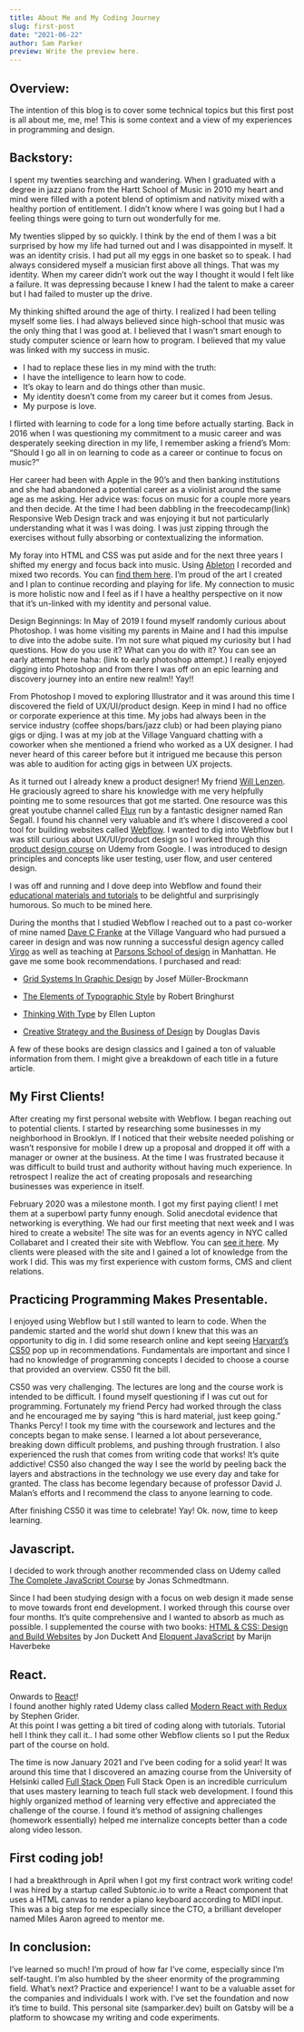 ```yaml
---
title: About Me and My Coding Journey 
slug: first-post
date: "2021-06-22"
author: Sam Parker
preview: Write the preview here.
---
```


## Overview:
The intention of this blog is to cover some technical topics but this first post is all about me, me, me! This is some context and a view of my experiences in programming and design.

## Backstory:
I spent my twenties searching and wandering. When I graduated with a degree in jazz piano from the Hartt School of Music in 2010 my heart and mind were filled with a potent blend of optimism and nativity mixed with a healthy portion of entitlement. I didn’t know where I was going but I had a feeling things were going to turn out wonderfully for me. 

My twenties slipped by so quickly. I think by the end of them I was a bit surprised by how my life had turned out and I was disappointed in myself. It was an identity crisis. I had put all my eggs in one basket so to speak. I had always considered myself a musician first above all things. That was my identity. When my career didn’t work out the way I thought it would I felt like a failure. It was depressing because I knew I had the talent to make a career but I had failed to muster up the drive. 

My thinking shifted around the age of thirty. I realized I had been telling myself some lies. I had always believed since high-school that music was the only thing that I was good at. I believed that I wasn’t smart enough to study computer science or learn how to program. I believed that my value was linked with my success in music. 

- I had to replace these lies in my mind with the truth: 
- I have the intelligence to learn how to code. 
- It’s okay to learn and do things other than music.
- My identity doesn’t come from my career but it comes from Jesus. 
- My purpose is love.

I flirted with learning to code for a long time before actually starting. Back in 2016 when I was questioning my commitment to a music career and was desperately seeking direction in my life, I remember asking a friend’s Mom: “Should I go all in on learning to code as a career or continue to focus on music?” 

Her career had been with Apple in the 90’s and then banking institutions and she had abandoned a potential career as a violinist around the same age as me asking. Her advice was: focus on music for a couple more years and then decide.
At the time I had been dabbling in the freecodecamp(link) Responsive Web Design track and was enjoying it but not particularly understanding what it was I was doing. I was just zipping through the exercises without fully absorbing or contextualizing the information. 

My foray into HTML and CSS was put aside and for the next three years I shifted my energy and focus back into music. Using [Ableton](https://www.ableton.com/) I recorded and mixed two records. You can [find them here](https://sambrosiamusic.bandcamp.com/).
I’m proud of the art I created and I plan to continue recording and playing for life. My connection to music is more holistic now and I feel as if I have a healthy perspective on it now that it’s un-linked with my identity and personal value. 

Design Beginnings: 
In May of 2019 I found myself randomly curious about Photoshop. I was home visiting my parents in Maine and I had this impulse to dive into the adobe suite. I’m not sure what piqued my curiosity but I had questions. How do you use it? What can you do with it? You can see an early attempt here haha: (link to early photoshop attempt.) I really enjoyed digging into Photoshop and from there I was off on an epic learning and discovery journey into an entire new realm!! Yay!!

From Photoshop I moved to exploring Illustrator and it was around this time I discovered the field of UX/UI/product design. Keep in mind I had no office or corporate experience at this time. My jobs had always been in the service industry (coffee shops/bars/jazz club) or had been playing piano gigs or djing. I was at my job at the Village Vanguard chatting with a coworker when she mentioned a friend who worked as a UX designer. I had never heard of this career before but it intrigued me because this person was able to audition for acting gigs in between UX projects.

As it turned out I already knew a product designer! My friend [Will Lenzen](https://willlenzenjr.com/). He graciously agreed to share his knowledge with me very helpfully pointing me to some resources that got me started. One resource was this great youtube channel called [Flux](https://www.youtube.com/c/FluxWithRanSegall/featured) run by a fantastic designer named Ran Segall. I found his channel very valuable and it’s where I discovered a cool tool for building websites called [Webflow](https://webflow.com/). I wanted to dig into Webflow but I was still curious about UX/UI/product design so I worked through this [product design course](https://www.udacity.com/course/product-design--ud509)  on Udemy from Google. I was introduced to design principles and concepts like user testing, user flow, and user centered design.

I was off and running and I dove deep into Webflow and found their [educational materials and tutorials](https://university.webflow.com/lesson) to be delightful and surprisingly humorous.  So much to be mined here. 

During the months that I studied Webflow I reached out to a past co-worker of mine named [Dave C Franke](https://www.davecfrankel.com/) at the Village Vanguard who had pursued a career in design and was now running a successful design agency called [Virgo](https://www.virgo-ny.com/) as well as teaching at [Parsons School of design](https://www.newschool.edu/parsons/) in Manhattan. He gave me some book recommendations. I purchased and read: 

- [Grid Systems In Graphic Design](https://www.amazon.com/Grid-systems-graphic-design-communication/dp/3721201450) by Josef Müller-Brockmann

- [The Elements of Typographic Style](https://www.amazon.com/Elements-Typographic-Style-Version-Anniversary/dp/0881792128/ref=sr_1_1?crid=1EFETVF1EYMVI&dchild=1&keywords=elements+of+typographic+style&qid=1624911194&s=books&sprefix=elements+of+typ%2Cstripbooks%2C154&sr=1-1) by Robert Bringhurst

- [Thinking With Type](https://www.amazon.com/Thinking-Type-2nd-revised-expanded/dp/1568989695/ref=sr_1_1?crid=3UGWWW5Q11Z6O&dchild=1&keywords=thinking+with+type&qid=1624911222&s=books&sprefix=thinking+with+%2Cstripbooks%2C158&sr=1-1) by Ellen Lupton

- [Creative Strategy and the Business of Design](https://www.amazon.com/Creative-Strategy-Business-Design-Douglas/dp/1440341559/ref=sr_1_1?crid=2MHBBK2DANU2R&dchild=1&keywords=creative+strategy+and+business+of+design&qid=1624911260&s=books&sprefix=creative+stra%2Cstripbooks%2C161&sr=1-1) by Douglas Davis

A few of these books are design classics and I gained a ton of valuable information from them. I might give a breakdown of each title in a future article.

## My First Clients! 
After creating my first personal website with Webflow. I began reaching out to potential clients. I started by researching some businesses in my neighborhood in Brooklyn. If I noticed that their website needed polishing or wasn’t responsive for mobile I drew up a proposal and dropped it off with a manager or owner at the business. At the time I was frustrated because it was difficult to build trust and authority without having much experience. In retrospect I realize the act of creating proposals and researching businesses was experience in itself. 

February 2020 was a milestone month. I got my first paying client! I met them at a superbowl party funny enough. Solid anecdotal evidence that networking is everything. We had our first meeting that next week and I was hired to create a website! The site was for an events agency in NYC called Collabaret and I created their site with Webflow. You can [see it here](https://www.collabaretcreative.com/).
My clients were pleased with the site and I gained a lot of knowledge from the work I did. This was my first experience with custom forms, CMS and client relations.

## Practicing Programming Makes Presentable.
I enjoyed using Webflow but I still wanted to learn to code. When the pandemic started and the world shut down I knew that this was an opportunity to dig in. I did some research online and kept seeing [Harvard’s CS50](https://cs50.harvard.edu/college/2021/fall/) pop up in recommendations. Fundamentals are important and since I had no knowledge of programming concepts I decided to choose a course that provided an overview.  CS50 fit the bill. 

CS50 was very challenging. The lectures are long and the course work is intended to be difficult. I found myself questioning if I was cut out for programming. Fortunately my friend Percy had worked through the class and he encouraged me by saying “this is hard material, just keep going.” Thanks Percy! I took my time with the coursework and lectures and the concepts began to make sense. I learned a lot about perseverance,  breaking down difficult problems, and pushing through frustration. I also experienced the rush that comes from writing code that works! It’s quite addictive! CS50 also changed the way I see the world by peeling back the layers and abstractions in the technology we use every day and take for granted. The class has become legendary because of professor David J. Malan’s efforts and I recommend the class to anyone learning to code.

After finishing CS50 it was time to celebrate! Yay! Ok. now, time to keep learning. 
## Javascript. 
I decided to work through another recommended class on Udemy called [The Complete JavaScript Course](https://www.udemy.com/course/the-complete-javascript-course/) by Jonas Schmedtmann. 

Since I had been studying design with a focus on web design it made sense to move towards front end development. 
I worked through this course over four months. It’s quite comprehensive and I wanted to absorb as much as possible. I supplemented the course with two books:
[HTML & CSS: Design and Build Websites](https://www.amazon.com/HTML-CSS-Design-Build-Websites/dp/1118008189) by Jon Duckett 
And
[Eloquent JavaScript](https://eloquentjavascript.net/) by Marijn Haverbeke

## React.
Onwards to [React](https://reactjs.org/)!  
I found another highly rated Udemy class called [Modern React with Redux](https://www.udemy.com/course/react-redux/) by Stephen Grider.  
At this point I was getting a bit tired of coding along with tutorials. Tutorial hell I think they call it.. I had some other Webflow clients so I put the Redux part of the course on hold. 

The time is now January 2021 and I’ve been coding for a solid year! It was around this time that I discovered an amazing course from the University of Helsinki called [Full Stack Open](https://fullstackopen.com/en/) 
Full Stack Open is an incredible curriculum that uses mastery learning to teach full stack web development. I found this highly organized method of learning very effective and appreciated the challenge of the course. I found it’s method of assigning challenges (homework essentially) helped me internalize concepts better than a code along video lesson.
## First coding job!
I had a breakthrough in April when I got my first contract work writing code! I was hired by a startup called Subtonic.io to write a React component that uses a HTML canvas to render a piano keyboard according to MIDI input. This was a big step for me especially since the CTO, a brilliant developer named Miles Aaron agreed to mentor me. 
## In conclusion: 
I’ve learned so much! I’m proud of how far I’ve come, especially since I’m self-taught. I’m also humbled by the sheer enormity of the programming field. 
What’s next? Practice and experience! I want to be a valuable asset for the companies and individuals I work with. I’ve set the foundation and now it’s time to build. This personal site (samparker.dev) built on Gatsby will be a platform to showcase my writing and code experiments.

